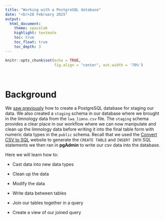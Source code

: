 ```yaml
---
title: "Working with a PostgreSQL database"
date: "<br>28 February 2025"
output:
  html_document:
    theme: spacelab
    highlight: textmate
    toc: true
    toc_float: true
    toc_depth: 3
---
```



```r
knitr::opts_chunk$set(echo = TRUE, 
                      fig.align = "center", out.width = '70%')
```

<br>

# Background 

We [saw previously](lec_14_intro_databases.html) how to create a PostgreSQL database for staging our data. We also created a `staging` schema in our database where we brought in the limnology data from the `lwa_limno.csv` file. The `staging` schema provides a clear place in our workflow where we can now manipulate and clean up the limnology data before writing it into the final table form with numeric data types in the `public` schema.  Recall that we used the [Convert CSV to SQL](https://www.convertcsv.com/csv-to-sql.htm) website to generate the `CREATE TABLE` and `INSERT INTO` SQL statements we then ran in **pgAdmin** to write our csv data into the database.  

Here we will learn how to:

- Cast data into new data types

- Clean up the data

- Modify the data

- Write data between tables

- Join our tables together in a query

- Create a view of our joined query



 
